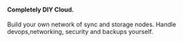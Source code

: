 #### Completely DIY Cloud.
<p className="no-prose text-base">
    Build your own network of sync and storage nodes. Handle
    devops,networking, security and backups yourself.
</p>